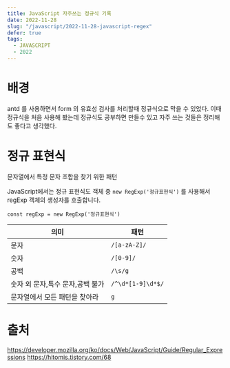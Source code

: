 ```yaml
---
title: JavaScript 자주쓰는 정규식 기록
date: 2022-11-28
slug: "/javascript/2022-11-28-javascript-regex"
defer: true
tags:
  - JAVASCRIPT
  - 2022
---
```


# 배경

antd 를 사용하면서
form 의 유효성 검사를 처리할때
정규식으로 막을 수 있었다.
이때 정규식을 처음 사용해 봤는데
정규식도 공부하면 만들수 있고
자주 쓰는 것들은 정리해도 좋다고 생각했다.


# 정규 표현식

문자열에서 특정 문자 조합을 찾기 위한 패턴

JavaScript에서는 정규 표현식도 객체 중 `new RegExp('정규표현식')` 를 사용해서 regExp 객체의 생성자를 호출합니다.

 `const regExp = new RegExp('정규표현식')`



|의미   | 패턴  |
|---|---|
|문자| `/[a-zA-Z]/`  |
|숫자| `/[0-9]/`  |
|공백|   `/\s/g`|
|숫자 외 문자,특수 문자,공백 불가|`/^\d*[1-9]\d*$/`|
| 문자열에서 모든 패턴을 찾아라|`g`|



# 출처
https://developer.mozilla.org/ko/docs/Web/JavaScript/Guide/Regular_Expressions
https://hitomis.tistory.com/68
